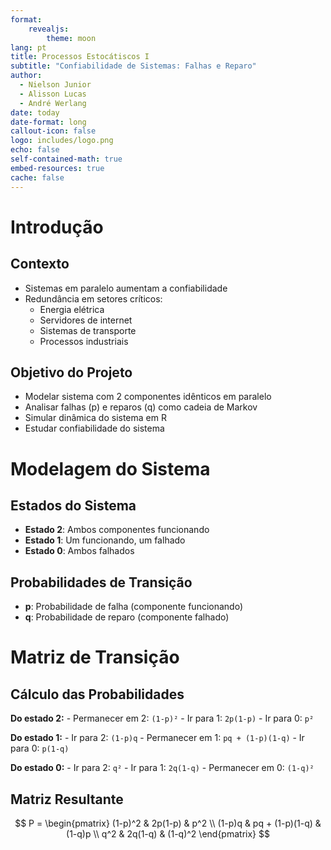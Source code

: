 ```yaml
---
format:
    revealjs:
        theme: moon
lang: pt
title: Processos Estocátiscos I
subtitle: "Confiabilidade de Sistemas: Falhas e Reparo"
author:   
  - Nielson Junior  
  - Alisson Lucas
  - André Werlang
date: today
date-format: long
callout-icon: false
logo: includes/logo.png
echo: false
self-contained-math: true
embed-resources: true
cache: false
---
```


# Introdução

## Contexto

- Sistemas em paralelo aumentam a confiabilidade
- Redundância em setores críticos:
  - Energia elétrica
  - Servidores de internet  
  - Sistemas de transporte
  - Processos industriais

## Objetivo do Projeto

- Modelar sistema com 2 componentes idênticos em paralelo
- Analisar falhas (p) e reparos (q) como cadeia de Markov
- Simular dinâmica do sistema em R
- Estudar confiabilidade do sistema


# Modelagem do Sistema

## Estados do Sistema
- **Estado 2**: Ambos componentes funcionando
- **Estado 1**: Um funcionando, um falhado  
- **Estado 0**: Ambos falhados

## Probabilidades de Transição

- **p**: Probabilidade de falha (componente funcionando)
- **q**: Probabilidade de reparo (componente falhado)


# Matriz de Transição

## Cálculo das Probabilidades

**Do estado 2:**
- Permanecer em 2: `(1-p)²`
- Ir para 1: `2p(1-p)`
- Ir para 0: `p²`

**Do estado 1:**
- Ir para 2: `(1-p)q`
- Permanecer em 1: `pq + (1-p)(1-q)`
- Ir para 0: `p(1-q)`

**Do estado 0:**
- Ir para 2: `q²`
- Ir para 1: `2q(1-q)`
- Permanecer em 0: `(1-q)²`

## Matriz Resultante

$$
P = \begin{pmatrix} 
(1-p)^2 & 2p(1-p) & p^2 \\ 
(1-p)q & pq + (1-p)(1-q) & (1-q)p \\ 
q^2 & 2q(1-q) & (1-q)^2 \end{pmatrix} 
$$




